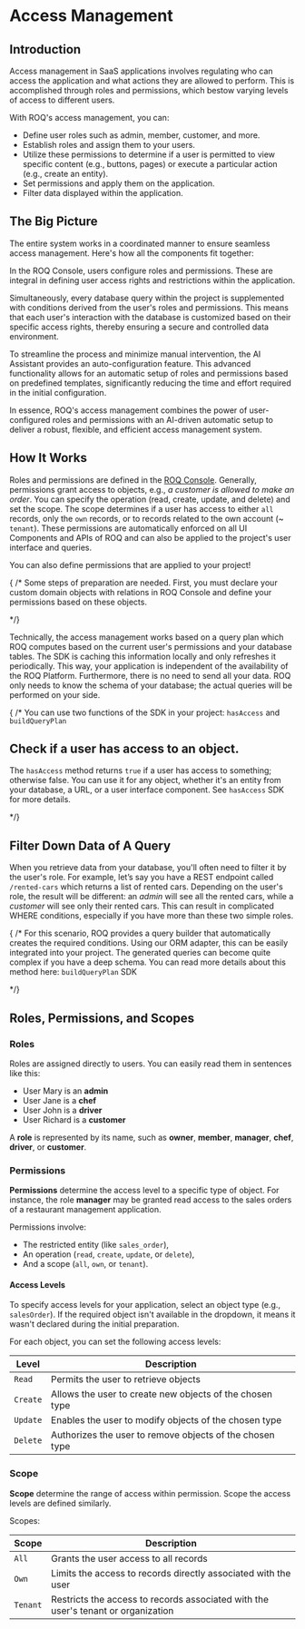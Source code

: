 
# Access Management

## Introduction

Access management in SaaS applications involves regulating who can access the application and what actions they are allowed to perform. This is accomplished through roles and permissions, which bestow varying levels of access to different users.

With ROQ's access management, you can:

* Define user roles such as admin, member, customer, and more.
* Establish roles and assign them to your users.
* Utilize these permissions to determine if a user is permitted to view specific content (e.g., buttons, pages) or execute a particular action (e.g., create an entity).
* Set permissions and apply them on the application.
* Filter data displayed within the application.

## The Big Picture

The entire system works in a coordinated manner to ensure seamless access management. Here's how all the components fit together:

In the ROQ Console, users configure roles and permissions. These are integral in defining user access rights and restrictions within the application.

Simultaneously, every database query within the project is supplemented with conditions derived from the user's roles and permissions. This means that each user's interaction with the database is customized based on their specific access rights, thereby ensuring a secure and controlled data environment.

To streamline the process and minimize manual intervention, the AI Assistant provides an auto-configuration feature. This advanced functionality allows for an automatic setup of roles and permissions based on predefined templates, significantly reducing the time and effort required in the initial configuration.

In essence, ROQ's access management combines the power of user-configured roles and permissions with an AI-driven automatic setup to deliver a robust, flexible, and efficient access management system.

## How It Works

Roles and permissions are defined in the [ROQ Console](https://console.roq.tech/). Generally, permissions grant access
to objects, e.g., _a customer is allowed to make an order_. You can specify the operation (read, create, update, and
delete) and set the scope. The scope determines if a user has access to either `all` records, only the `own` records, or to records related to the own account (~ `tenant`).
These permissions are automatically enforced on all UI Components and APIs of ROQ and can also be applied to the project's user interface and queries.

<Callout type="info" emoji="ℹ️">
You can also define permissions that are applied to your project!
</Callout>

{ /* Some steps of preparation are needed. First, you must declare your custom domain objects with relations in ROQ Console
and define your permissions based on these objects.

[//]: # (TODO This needs more details)

*/}

Technically, the access management works based on a query plan which ROQ computes based on the current user's
permissions and your database tables. The SDK is caching this information locally and only refreshes it
periodically. This way, your application is independent of the availability of the ROQ Platform. Furthermore, there is no need to send all your data. ROQ only needs to know the schema of your database; the actual queries will be performed on your side.

{ /* You can use two functions of the SDK in your project: `hasAccess` and `buildQueryPlan`

## Check if a user has access to an object.

The `hasAccess` method returns `true` if a user has access to something; otherwise false.
You can use it for any object, whether it's an entity from your database, a URL, or a user interface component.
See `hasAccess` SDK for more details.

*/}

## Filter Down Data of A Query

When you retrieve data from your database, you'll often need to filter it by the user's role. For example, let’s say you have a REST endpoint called `/rented-cars` which returns a list of rented cars. Depending on the user's role, the result will be different: an _admin_ will see all the rented cars, while a _customer_ will see only their rented cars. This can result in complicated WHERE conditions, especially if you have more than these two simple roles.

{ /*
For this scenario, ROQ provides a query builder that automatically creates the required conditions. Using our ORM adapter, this can be easily integrated into your project. The generated queries can become quite complex if you have a deep schema. You can read more details about this method here: `buildQueryPlan` SDK

[//]: # (TODO buildQueryPlan link missing)
*/}

## Roles, Permissions, and Scopes

### Roles

Roles are assigned directly to users. You can easily read them in sentences like this:

* User Mary is an **admin**
* User Jane is a **chef**
* User John is a **driver**
* User Richard is a **customer**

A **role** is represented by its name, such as **owner**, **member**, **manager**, **chef**, **driver**, or **customer**. 

### Permissions

**Permissions** determine the access level to a specific type of object. For instance, the role **manager** may be granted read access to the sales orders of a restaurant management application.

Permissions involve:

* The restricted entity (like `sales_order`),
* An operation (`read`, `create`, `update`, or `delete`),
* And a scope (`all`, `own`, or `tenant`).

#### Access Levels

To specify access levels for your application, select an object type (e.g., `salesOrder`). If the required object isn't available in the dropdown, it means it wasn't declared during the initial preparation.

For each object, you can set the following access levels:

| Level    | Description                                                 |
|----------|-------------------------------------------------------------|
| `Read`   | Permits the user to retrieve objects         |
| `Create` | Allows the user to create new objects of the chosen type |
| `Update` | Enables the user to modify objects of the chosen type    |
| `Delete` | Authorizes the user to remove objects of the chosen type    |


### Scope

**Scope** determine the range of access within permission. Scope the access levels are defined similarly.

Scopes:

| Scope    | Description                                                               |
|----------|---------------------------------------------------------------------------|
| `All`    | Grants the user access to all records                        |
| `Own`    | Limits the access to records directly associated with the user    |
| `Tenant` | Restricts the access to records associated with the user's tenant or organization |





